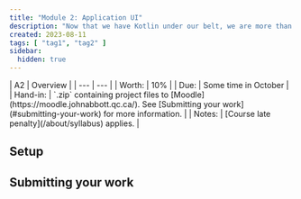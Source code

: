 ```yaml
---
title: "Module 2: Application UI"
description: "Now that we have Kotlin under our belt, we are more than prepared to tackle creating User Interfaces with JetPack Compose"
created: 2023-08-11
tags: [ "tag1", "tag2" ]
sidebar:
  hidden: true
---
```


<div class="first-col-header">
| A2 | Overview |
| --- | --- |
| Worth: | 10% |
| Due: | Some time in October |
| Hand-in: | `.zip` containing project files to [Moodle](https://moodle.johnabbott.qc.ca/). See [Submitting your work](#submitting-your-work) for more information. |
| Notes: | [Course late penalty](/about/syllabus) applies. |
</div>

## Setup

## Submitting your work
